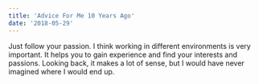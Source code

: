 ```yaml
---
title: 'Advice For Me 10 Years Ago'
date: '2018-05-29'
---
```


Just follow your passion. I think working in different environments is very important. It helps you to gain experience and find your interests and passions. Looking back, it makes a lot of sense, but I would have never imagined where I would end up.

